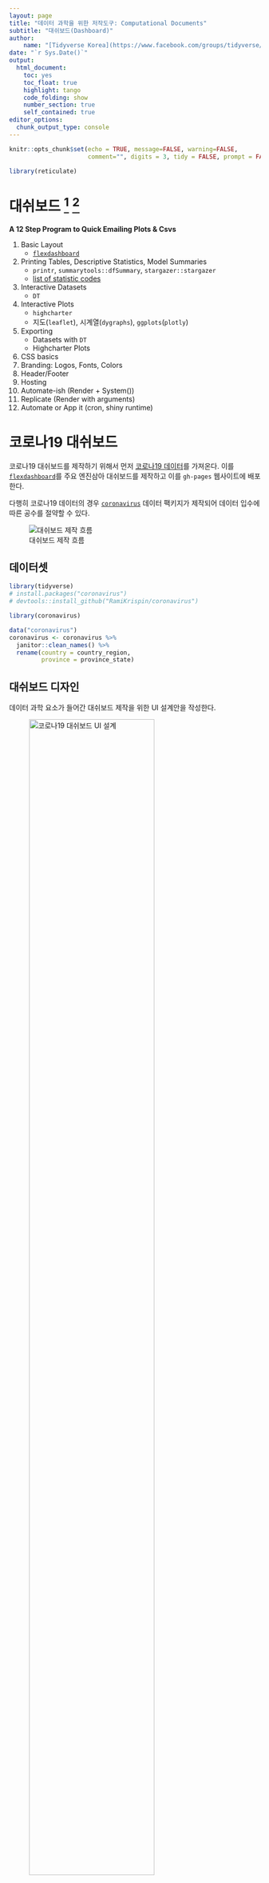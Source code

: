 ```yaml
---
layout: page
title: "데이터 과학을 위한 저작도구: Computational Documents"
subtitle: "대쉬보드(Dashboard)"
author:
    name: "[Tidyverse Korea](https://www.facebook.com/groups/tidyverse/)"
date: "`r Sys.Date()`"
output:
  html_document: 
    toc: yes
    toc_float: true
    highlight: tango
    code_folding: show
    number_section: true
    self_contained: true
editor_options: 
  chunk_output_type: console
---
```


```r
knitr::opts_chunk$set(echo = TRUE, message=FALSE, warning=FALSE,
                      comment="", digits = 3, tidy = FALSE, prompt = FALSE, fig.align = 'center')

library(reticulate)
```

# 대쉬보드 [^dashboard] [^blog-dashboard] {#dashboard}

[^dashboard]: [Marlorie Hughes (2019. 12. 3), "Dashboarding Like a Boss", DC R Conference](https://www.youtube.com/watch?v=yott4quKN6s)

[^blog-dashboard]: [Sagar Kulkarni (Sep 20, 2019), "Building an HR Dashboard in R using Flexdashboard", towrds data science](https://towardsdatascience.com/building-an-hr-dashboard-in-r-using-flexdashboard-76d14ed3f32)

**A 12 Step Program to Quick Emailing Plots & Csvs**

1. Basic Layout
    - [`flexdashboard`](https://rmarkdown.rstudio.com/flexdashboard/)
1. Printing Tables, Descriptive Statistics, Model Summaries
    - `printr`, `summarytools::dfSummary`, `stargazer::stargazer`
    - [list of statistic codes](https://rdrr.io/cran/stargazer/man/stargazer_stat_code_list.html)
1. Interactive Datasets
    - `DT`
1. Interactive Plots
    - `highcharter`
    -  지도(`leaflet`), 시계열(`dygraphs`), `ggplots`(`plotly`)
1. Exporting
    - Datasets with `DT`
    - Highcharter Plots
1. CSS basics
1. Branding: Logos, Fonts, Colors
1. Header/Footer
1. Hosting
1. Automate-ish (Render + System())
1. Replicate (Render with arguments)
1. Automate or App it (cron, shiny runtime)

# 코로나19 대쉬보드 {#corona-virus-dashboard}

코로나19 대쉬보드를 제작하기 위해서 먼저 [코로나19 데이터](https://github.com/RamiKrispin/coronavirus)를 가져온다. 이를 [`flexdashboard`](https://rmarkdown.rstudio.com/flexdashboard/)를 주요 엔진삼아 대쉬보드를 제작하고 이를 `gh-pages` 웹사이트에 배포한다.

다행히 코로나19 데이터의 경우 [`coronavirus`](https://ramikrispin.github.io/coronavirus/) 데이터 팩키지가 제작되어 데이터 입수에 따른 공수를 절약할 수 있다.

![대쉬보드 제작 흐름](fig/corona-flexdashboard.png)

## 데이터셋 {#corona-dashboard-dataset}

```r
library(tidyverse)
# install.packages("coronavirus") 
# devtools::install_github("RamiKrispin/coronavirus")

library(coronavirus)

data("coronavirus")
coronavirus <- coronavirus %>% 
  janitor::clean_names() %>% 
  rename(country = country_region,
         province = province_state)

```

## 대쉬보드 디자인 {#corona-dashboard-design}

데이터 과학 요소가 들어간 대쉬보드 제작을 위한 UI 설계안을 작성한다.

![코로나19 대쉬보드 UI 설계](fig/corona-dashboard-ui.png){#id .class width="77%"}


## `flexdashboard` 배치도(layout) {#corona-dashboard-layout}

- [Font Awesome](https://fontawesome.com/icons?from=io)
- [Ionicons](https://ionicons.com/)
- [](https://getbootstrap.com/docs/4.4/components/alerts/)


![코로나19 대쉬보드 UI 설계](fig/corona-dashboard-ui.png){#id .class width="77%"}

`wireframe` 작성한 것을 `flexdashboard` 문법에 맞춰 대쉬보드 구성요소를 적절히 배치시킨다.

![`flexdashboard` 배치도(layout)](fig/flexdashboard-layout.png)

상기 `flexdashboard` 배치도(layout)를 작성하기 위한 R마크다운 대쉬보드 코드는 다음과 같다.
`valueBox`를 상단에 배치하고 아래 두 그래프 역영에 각기 필요한 그래프를 넣어준다.

<pre><code>
---
layout: page
title: "데이터 과학을 위한 저작도구: Computational Documents"
subtitle: "대쉬보드(Dashboard)"
author:
    name: "[Tidyverse Korea](https://www.facebook.com/groups/tidyverse/)"
date: "`r Sys.Date()`"
output:
  html_document: 
    toc: yes
    toc_float: true
    highlight: tango
    code_folding: show
    number_section: true
    self_contained: true
editor_options: 
  chunk_output_type: console
---

전세계 {data-icon="fa-globe"}
===================================

Row {data-width=150} 
--------------------------------------------

### 확진자수

```r
infected <- 100
valueBox(infected, icon = "fa-procedures")
```

### 사망자수

```r
death <- 20
valueBox(death, icon = "fa-skull")
```

### 회복자수

```r
recovered <- 30
valueBox(recovered, 
         icon = "fa-walking",
         color = ifelse(recovered > 10, "warning", "primary"))
```


Column {data-height=350}
-------------------------------------

### Chart 1



### Chart 2


한국 {data-icon="fa-map"}
===================================

</code></pre>

# 시각화 구성요소 {#dashboard-graph}

## 경주하는 막대 그래프 [^racing-barchart] {#draw-racing-barchart}

[^racing-barchart]: [Gina Reynolds (April 2019), "Racing Barchart with gganimate - a quick flipbook | made with Xaringan", R-Ladies](https://evamaerey.github.io/little_flipbooks_library/racing_bars/racing_barcharts.html#1)

**경주하는 막대 그래프(Racing Barchart)**는 [GDP 상위 15국 (1970-2017)](https://www.youtube.com/embed/jCNSqEwh7GQ), [글로벌 브랜드 가치 상위 15사 (2000-2018)](https://www.youtube.com/embed/BQovQUga0VE)를 보면 시각적으로 변화를 파악하는데 편리하다. 이를 R로 시각화하며 어떨까? Gina Reynolds가 R-Ladies에서 이를 해냈습니다. 코드도 간결하고 애니메이션도 부드럽고 아름답습니다.

![`gapminder`: 경주하는 막대그래프](fig/racing-barchart.png)

[`gapminder`](https://cran.r-project.org/web/packages/gapminder/index.html) 데이터셋을 사용하여 경주하는 막대그래프를 제작하려면 연도별 국가순위(Rank)를 계산하는 전처리 작업이 필요하다.
그 다음 `facet_wrap()` 함수를 사용하여 년도별 변경사항을 시각화한다. 그리고 나서 `gganimate`로 시각화면 되는 어쩌면 매우 단순한 과정이다.

### 데이터셋 {#racing-barchart-data}

`gapminder` 데이터 팩키지에서 데이터를 가져온다. 그리고 나서 년도별 인구가 많은 상위 10개국을 추려낸다.

```r
library(gapminder)

ranked_by_year <- gapminder %>%  
  select(country, pop, year, continent) %>%  
  group_by(year) %>%  
  arrange(year, -pop) %>%  
  mutate(rank = 1:n()) %>%  
  filter(rank <= 10) 
```


### 정적그래프 {#racing-barchart-ggplot}

정적 그래프 시각화에 사용될 테마(theme)을 한글 폰트와 함께 색상을 적절히 지정한다.

```r
library(extrafont)
loadfonts()

gapminder_theme <- theme_classic(base_family = "NanumGothic") +
  theme(axis.text.y = element_blank()) +
  theme(axis.ticks.y = element_blank()) +
  theme(axis.line.y = element_blank()) +
  theme(legend.background = element_rect(fill = "gainsboro")) +
  theme(plot.background = element_rect(fill = "gainsboro")) +
  theme(panel.background = element_rect(fill = "gainsboro"))
```

`geom_rect()`를 사용해서 국가별 상위 10국에 대한 인구를 막대그래프로 표현하고, 
`facet_wrap`을 활용하여 년도별 인구변화를 작은 그래프로 만들어낸다. 그리고 국가명도 순서에 맞춰 붙여낸다.

```r
gapminder_plot <- ranked_by_year %>%  
  ggplot() +  
  aes(xmin = 0 ,  
      xmax = pop / 1000000) +  
  aes(ymin = rank - .45,  
      ymax = rank + .45,  
      y = rank) +  
  facet_wrap(~ year) +  
  geom_rect(alpha = .7) +  
  aes(fill = continent) +  
  scale_fill_viridis_d(option = "magma",  
                       direction = -1) +  
  scale_x_continuous(  
    limits = c(-355, 1400),  
    breaks = c(0, 400, 800, 1200)) +  
  geom_text(col = "gray13",  
            hjust = "right",  
            aes(label = country),  
            x = -50) +  
  scale_y_reverse() +  
  labs(fill = NULL) +  
  labs(x = '인구 (백만)') +  
  labs(y = "") +  
  gapminder_theme

gapminder_plot
```


### 막대그래프 애니 {#racing-barchart-animation}

```r
library(gganimate) 
options(gganimate.nframes = 20)

gapminder_plot +
  facet_null() +  
  geom_text(x = 1000 , y = -10,  
            family = "Times",  
            aes(label = as.character(year)),  
            size = 30, col = "grey18") +  
  aes(group = country) +  
  gganimate::transition_time(year)
```


## 코로나19 {#corona-19}

[`coronavirus`](https://ramikrispin.github.io/coronavirus/) 데이터 팩키지에서 가져온 코로나 관련 데이터를 "경주하는 막대그프"로 생성하여 그래프 구성요소로 넣기 위해서 앞선 `gapminder` 경주 막대그래프 사례를 참조하여 데이터를 준비하고, 정적그래프에 이어서 애니메이션을 작성하여 `.gif`로 떨구고 이를 대쉬보드에서 불러 그래프 영역에 채워넣는다.


```r

library(gganimate) 
options(gganimate.nframes = 100)

## 데이터 
corona_ranked_by_date <- coronavirus %>% 
  filter(type == 'confirmed') %>% 
  group_by(country, date) %>% 
  summarise(confirmed = sum(cases)) %>% 
  ungroup() %>% 
  group_by(country) %>% 
  arrange(date) %>% 
  mutate(cum_confirmed = cumsum(confirmed)) %>% # 국가별 누적환자수
  ungroup() %>% 
  group_by(date) %>% 
  arrange(date, -cum_confirmed) %>% # 일별 상위 국가 선정
  mutate(rank = 1:n()) %>% 
  filter(rank <=7) %>% 
  ungroup()

## 테마
library(extrafont)
loadfonts()

corona_theme <- theme_classic(base_family = "NanumGothic") +
  theme(legend.position = "none") +
  theme(axis.text.y = element_blank()) +
  theme(axis.ticks.y = element_blank()) +
  theme(axis.line.y = element_blank()) +
  theme(legend.background = element_rect(fill = "gainsboro")) +
  theme(plot.background = element_rect(fill = "gainsboro")) +
  theme(panel.background = element_rect(fill = "gainsboro"))

corona_plot <- corona_ranked_by_date %>% 
  ggplot() +
    aes(xmin = 0 ,  
        xmax = cum_confirmed) +  
    aes(ymin = rank - .45,  
        ymax = rank + .45,  
        y = rank) +
    facet_wrap(~date) +
    geom_rect(alpha = .7) +
    aes(fill = country) +
    scale_fill_viridis_d(option = "magma",
                       direction = -1) +
    scale_x_continuous(
      limits = c(-15000, 80000)) +
    geom_text(col = "gray13",  
          hjust = "right",  
          aes(label = country),  
          x = -50) +
    labs(fill = NULL) +  
    labs(x = '감염자수') +  
    labs(y = "") +  
    scale_y_reverse() +
    corona_theme

corona_gif <- corona_plot +
  facet_null() +
  aes(group = country) +
  geom_text(x = 55000 , y = -7,  
          family = "NanumGothic",  
          aes(label = as.character(date) ),  
          size = 10, col = "grey18")  +
  gganimate::transition_time(date)

corona_gif # anim_save("fig/corona.gif", corona_gif, duration=0.1)
```


## 코로나19 {#corona-19-leaflet}

공간정보 시각화를 위해서 `leaflet`을 활용하여 `coronavirus`에 포함된 위경도 정보에 매칭시켜 인터랙티브 시각화 정보를 완성한다.

```r
library(leaflet)
library(janitor)

coronavirus %>% 
  mutate(geo_name = glue::glue("{country} {province}")) %>% 
  select(-country, -province) %>% 
  group_by(geo_name, lat, long, type) %>%
    summarise(cases = sum(cases, na.rm = TRUE)) %>% 
    spread(type, cases, fill=0) %>% 
    leaflet() %>%
    addTiles() %>% 
    addProviderTiles(providers$OpenStreetMap) %>% 
    addMarkers(lng=~long, lat=~lat, clusterOptions = markerClusterOptions(),
                     popup = ~ as.character(paste0("<strong> 코로나19 현황: ", geo_name, "</strong><br>",
    "-----------------------------------------------------------<br>",
                                                   "&middot; 감염: ", scales::comma(confirmed), "<br>",
                                                   "&middot; 사망: ", scales::comma(death), "<br>",
                                                   "&middot; 회복: ", scales::comma(recovered), "<br>")))
```


